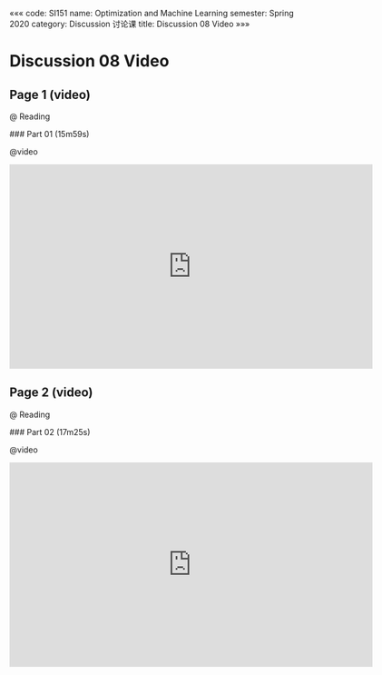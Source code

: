 «««
code: SI151
name: Optimization and Machine Learning
semester: Spring 2020
category: Discussion 讨论课
title: Discussion 08 Video
»»»

# Discussion 08 Video

## Page 1 (video)

@ Reading

<div class="markdown-body">
### Part 01 (15m59s)
</div>

@video

<iframe src="https://watchsb.com/e/q1ovv3sdeccu.html" frameborder=0 marginwidth=0 marginheight=0 scrolling=no width=640 height=360 allowfullscreen></iframe>


## Page 2 (video)

@ Reading

<div class="markdown-body">
### Part 02 (17m25s)
</div>

@video

<iframe src="https://watchsb.com/e/3b6mrdivpu05.html" frameborder=0 marginwidth=0 marginheight=0 scrolling=no width=640 height=360 allowfullscreen></iframe>


